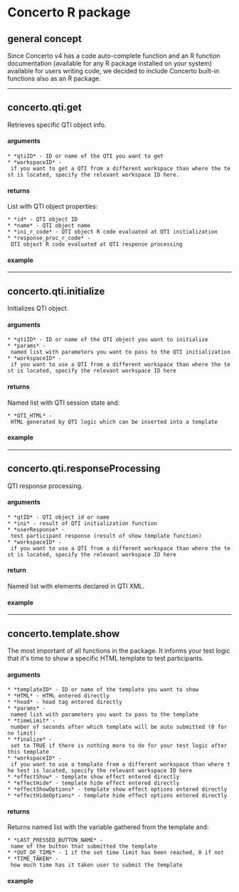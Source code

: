 =Concerto R package=

==general concept==

Since Concerto v4 has a code auto-complete function and an R function documentation (available for any R package installed on your system) available for users writing code, we decided to include Concerto built-in functions also as an R package.

----

==concerto.qti.get==

Retrieves specific QTI object info.

====arguments====

 * *qtiID* - ID or name of the QTI you want to get
 * *workspaceID* - if you want to get a QTI from a different workspace than where the test is located, specify the relevant workspace ID here.

====returns====

List with QTI object properties:
 * *id* - QTI object ID
 * *name* - QTI object name
 * *ini_r_code* - QTI object R code evaluated at QTI initialization
 * *response_proc_r_code* - QTI object R code evaluated at QTI response processing

====example====

{{{qti <- concerto.qti.get(1)}}}

{{{qti <- concerto.qti.get("second_qti")}}}

----

==concerto.qti.initialize==

Initializes QTI object.

====arguments====

 * *qtiID* - ID or name of the QTI object you want to initialize
 * *params* - named list with parameters you want to pass to the QTI initialization
 * *workspaceID* - if you want to use a QTI from a different workspace than where the test is located, specify the relevant workspace ID here

====returns====

Named list with QTI session state and:

 * *QTI_HTML* - HTML generated by QTI logic which can be inserted into a template

====example====

{{{ini <- concerto.qti.initialize(1)}}}

{{{ini <- concerto.qti.initialize("first_qti")}}}

----

==concerto.qti.responseProcessing==

QTI response processing.

====arguments====

 * *qtID* - QTI object id or name
 * *ini* - result of QTI initialization function
 * *userResponse* - test participant response (result of show template function)
 * *workspaceID* - if you want to use a QTI from a different workspace than where the test is located, specify the relevant workspace ID here

====return====

Named list with elements declared in QTI XML.

====example====

{{{qti_init <- concerto.qti.initialize(1)}}}

{{{response <- concerto.template.show(1, params = list(qti = qti_init$QTI_HTML))}}}

{{{qti_proc <- concerto.qti.responseProcessing(1, qti_init, response)}}}

----

==concerto.template.show==

The most important of all functions in the package. It informs your test logic that it's time to show  a specific HTML template to test participants.

====arguments====

 * *templateID* - ID or name of the template you want to show
 * *HTML* - HTML entered directly
 * *head* - head tag entered directly
 * *params* - named list with parameters you want to pass to the template
 * *timeLimit* - number of seconds after which template will be auto submitted (0 for no limit)
 * *finalize* - set to TRUE if there is nothing more to do for your test logic after this template
 * *workspaceID* - if you want to use a template from a different workspace than where the test is located, specify the relevant workspace ID here
 * *effectShow* - template show effect entered directly
 * *effectHide* - template hide effect entered directly
 * *effectShowOptions* - template show effect options entered directly
 * *effectHideOptions* - template hide effect options entered directly

====returns====

Returns named list with the variable gathered from the template and:

 * *LAST_PRESSED_BUTTON_NAME* - name of the button that submitted the template
 * *OUT_OF_TIME* - 1 if the set time limit has been reached, 0 if not
 * *TIME_TAKEN* - how much time has it taken user to submit the template

====example====

{{{response <- concerto.template.show(1)}}}

{{{response <- concerto.template.show("first_template")}}}

{{{response <- concerto.template.show(HTML="Please click the button: <button>click me</button>")}}}